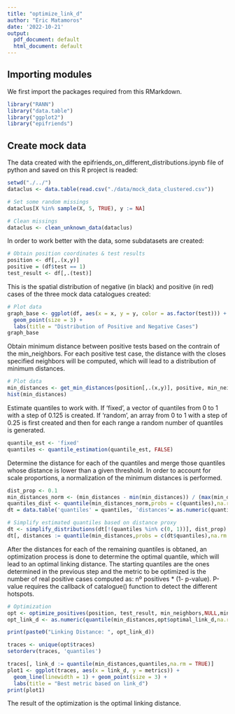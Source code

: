```yaml
---
title: "optimize_link_d"
author: "Eric Matamoros"
date: '2022-10-21'
output:
  pdf_document: default
  html_document: default
---
```


## Importing modules

We first import the packages required from this RMarkdown.

```r
library("RANN")
library("data.table")
library("ggplot2")
library("epifriends")
```

## Create mock data 

The data created with the epifriends_on_different_distributions.ipynb file of python and saved on this R project is readed:


```r
setwd("./../")
dataclus <- data.table(read.csv("./data/mock_data_clustered.csv"))

# Set some random missings
dataclus[X %in% sample(X, 5, TRUE), y := NA]

# Clean missings
dataclus <- clean_unknown_data(dataclus)
```

In order to work better with the data, some subdatasets are created:

```r
# Obtain position coordinates & test results
position <- df[,.(x,y)]
positive = (df$test == 1)
test_result <- df[,.(test)]
```

This is the spatial distribution of negative (in black) and positive (in red) cases of the three mock data catalogues created:

```r
# Plot data
graph_base <- ggplot(df, aes(x = x, y = y, color = as.factor(test))) +
  geom_point(size = 3) +
  labs(title = "Distribution of Positive and Negative Cases")
graph_base
```

Obtain minimum distance between positive tests based on the contrain of the min_neighbors. For each positive test case, the distance with the closes specified neighbors will be computed, which will lead to a distribution of minimum distances.
```r
# Plot data
min_distances <- get_min_distances(position[,.(x,y)], positive, min_neighbors)
hist(min_distances)
```

Estimate quantiles to work with. If 'fixed', a vector of quantiles from 0 to 1 with a step of 0.125 is created. If 'random', an array from 0 to 1 with a step of 0.25 is first created and then for each range a random number of quantiles is generated.
```r
quantile_est <- 'fixed'
quantiles <- quantile_estimation(quantile_est, FALSE)
```

Determine the distance for each of the quantiles and merge those quantiles whose distance is lower than a given threshold. In order to account for scale proportions, a normalization of the minimum distances is performed.
```r
dist_prop <- 0.1
min_distances_norm <- (min_distances - min(min_distances)) / (max(min_distances) - min(min_distances))
quantiles_dist <- quantile(min_distances_norm,probs = c(quantiles),na.rm = TRUE)
dt = data.table('quantiles' = quantiles, 'distances'= as.numeric(quantiles_dist))

# Simplify estimated quantiles based on distance proxy
dt <- simplify_distributions(dt[!(quantiles %in% c(0, 1))], dist_prop)
dt[, distances := quantile(min_distances,probs = c(dt$quantiles),na.rm = TRUE)]
```

After the distances for each of the remaining quantiles is obtaned, an optimization process is done to determine the optimal quantile, which will lead to an optimal linking distance. The starting quantiles are the ones determined in the previous step and the metric to be optimized is the number of real positive cases computed as: nº positives * (1- p-value). P-value requires the callback of catalogue() function to detect the different hotspots. 

```r
# Optimization
opt <- optimize_positives(position, test_result, min_neighbors,NULL,min_distances, dt$quantiles)
opt_link_d <- as.numeric(quantile(min_distances,opt$optimal_link_d,na.rm = TRUE))

print(paste0("Linking Distance: ", opt_link_d))

traces <- unique(opt$traces)
setorderv(traces, 'quantiles')

traces[, link_d := quantile(min_distances,quantiles,na.rm = TRUE)]
plot1 <- ggplot(traces, aes(x = link_d, y = metrics)) +
  geom_line(linewidth = 1) + geom_point(size = 3) +
  labs(title = "Best metric based on link_d")
print(plot1)
```

The result of the optimization is the optimal linking distance.